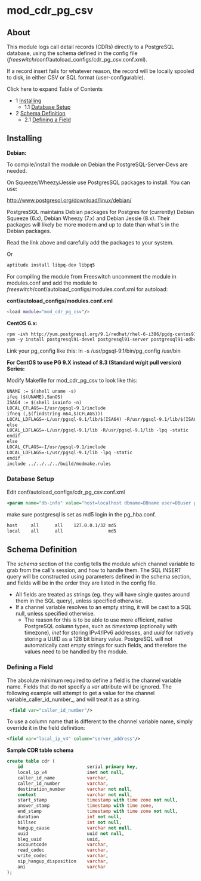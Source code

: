 
# mod_cdr_pg_csv 

 

## About

This module logs call detail records (CDRs) directly to a PostgreSQL database, using the schema defined in the config file (_freeswitch_/conf/autoload\_configs/cdr\_pg\_csv.conf.xml).

If a record insert fails for whatever reason, the record will be locally spooled to disk, in either CSV or SQL format (user-configurable).

Click here to expand Table of Contents

* 1 [Installing](#installing)  
   * 1.1 [Database Setup](#database-setup)
* 2 [Schema Definition](#schema-definition)  
   * 2.1 [Defining a Field](#defining-a-field)

## Installing

**Debian:**

To compile/install the module on Debian the PostgreSQL-Server-Devs are needed.

On Squeeze/Wheezy/Jessie use PostgresSQL packages to install. You can use:

<http://www.postgresql.org/download/linux/debian/>

PostgresSQL maintains Debian packages for Postgres for (currently) Debian Squeeze (6.x), Debian Wheezy (7.x) and Debian Jessie (8.x). Their packages will likely be more modern and up to date than what's in the Debian packages.

Read the link above and carefully add the packages to your system.

Or

```xml
aptitude install libpq-dev libpq5
```

For compiling the module from Freeswitch uncomment the module in modules.conf and add the module to _freeswitch_/conf/autoload\_configs/modules.conf.xml for autoload:

**conf/autoload\_configs/modules.conf.xml**

```bash
<load module="mod_cdr_pg_csv"/>
```

  
**CentOS 6.x:**

```xml
rpm -ivh http://yum.postgresql.org/9.1/redhat/rhel-6-i386/pgdg-centos91-9.1-4.noarch.rpm
yum -y install postgresql91-devel postgresql91-server postgresql91-odbc postgresql91-plperl
```

Link your pg\_config like this: ln -s /usr/pgsql-9.1/bin/pg\_config /usr/bin

**For CentOS to use PG 9.X instead of 8.3 (Standard w/git pull version) Series:**

Modify Makefile for mod\_cdr\_pg\_csv to look like this:

```xml
UNAME := $(shell uname -s)
ifeq ($(UNAME),SunOS)
ISA64 := $(shell isainfo -n)
LOCAL_CFLAGS=-I/usr/pgsql-9.1/include
ifneq (,$(findstring m64,$(CFLAGS)))
LOCAL_LDFLAGS=-L/usr/pgsql-9.1/lib/$(ISA64) -R/usr/pgsql-9.1/lib/$(ISA64) -lpq -static
else
LOCAL_LDFLAGS=-L/usr/pgsql-9.1/lib -R/usr/pgsql-9.1/lib -lpq -static
endif
else
LOCAL_CFLAGS=-I/usr/pgsql-9.1/include
LOCAL_LDFLAGS=-L/usr/pgsql-9.1/lib -lpq -static
endif
include ../../../../build/modmake.rules
```

### Database Setup

Edit conf/autoload\_configs/cdr\_pg\_csv.conf.xml

```xml
<param name="db-info" value="host=localhost dbname=DBname user=DBuser password=DBpass connect_timeout=10" />
```

make sure postgresql is set as md5 login in the pg\_hba.conf.

```xml
host     all      all    127.0.0.1/32 md5 
local    all      all                 md5
```

## Schema Definition

The _schema_ section of the config tells the module which channel variable to grab from the call's session, and how to handle them. The SQL INSERT query will be constructed using parameters defined in the schema section, and fields will be in the order they are listed in the config file. 

* All fields are treated as strings (eg. they will have single quotes around them in the SQL query), unless specified otherwise.
* If a channel variable resolves to an empty string, it will be cast to a SQL null, unless specified otherwise.  
   * The reason for this is to be able to use more efficient, native PostgreSQL column types, such as _timestamp_ (optionally with timezone), _inet_ for storing IPv4/IPv6 addresses, and _uuid_ for natively storing a UUID as a 128 bit binary value. PostgreSQL will not automatically cast empty strings for such fields, and therefore the values need to be handled by the module.

### Defining a Field

The absolute minimum required to define a field is the channel variable name. Fields that do not specify a _var_ attribute will be ignored. The following example will attempt to get a value for the channel variable_caller\_id\_number_, and will treat it as a string.

```xml
 <field var="caller_id_number"/>
```

To use a column name that is different to the channel variable name, simply override it in the field definition:

```xml
<field var="local_ip_v4" column="server_address"/>
```

**Sample CDR table schema**

```sql
create table cdr (
    id                        serial primary key,
    local_ip_v4               inet not null,
    caller_id_name            varchar,
    caller_id_number          varchar,
    destination_number        varchar not null,
    context                   varchar not null,
    start_stamp               timestamp with time zone not null,
    answer_stamp              timestamp with time zone,
    end_stamp                 timestamp with time zone not null,
    duration                  int not null,
    billsec                   int not null,
    hangup_cause              varchar not null,
    uuid                      uuid not null,
    bleg_uuid                 uuid,
    accountcode               varchar,
    read_codec                varchar,
    write_codec               varchar,
    sip_hangup_disposition    varchar,
    ani                       varchar
);
```


